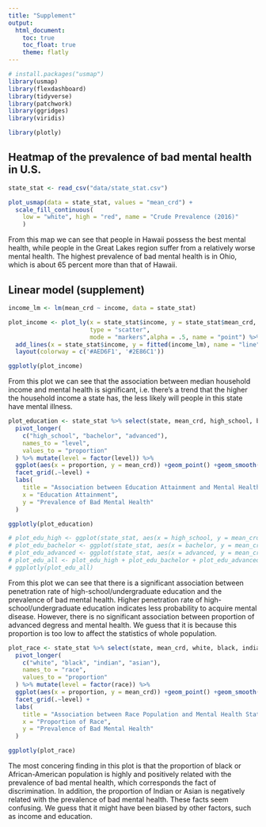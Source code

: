 ```yaml
---
title: "Supplement"
output: 
  html_document:
    toc: true
    toc_float: true
    theme: flatly
---
```

```r

# install.packages("usmap")
library(usmap)
library(flexdashboard)
library(tidyverse)
library(patchwork)
library(ggridges)
library(viridis)

library(plotly)
```

## Heatmap of the prevalence of bad mental health in U.S.

```r
state_stat <- read_csv("data/state_stat.csv")

plot_usmap(data = state_stat, values = "mean_crd") +
  scale_fill_continuous(
    low = "white", high = "red", name = "Crude Prevalence (2016)"
    )
```

From this map we can see that people in Hawaii possess the best mental health, while people in the Great Lakes region suffer from a relatively worse mental health. The highest prevalence of bad mental health is in Ohio, which is about 65 percent more than that of Hawaii. 

## Linear model (supplement)

```r
income_lm <- lm(mean_crd ~ income, data = state_stat)

plot_income <- plot_ly(x = state_stat$income, y = state_stat$mean_crd, 
                       type = "scatter", 
                       mode = "markers",alpha = .5, name = "point") %>% 
  add_lines(x = state_stat$income, y = fitted(income_lm), name = "line") %>%
  layout(colorway = c('#AED6F1', '#2E86C1'))

ggplotly(plot_income)
```

From this plot we can see that the association between median household income and mental health is significant, i.e. there's a trend that the higher the household income a state has, the less likely will people in this state have mental illness.

```r
plot_education <- state_stat %>% select(state, mean_crd, high_school, bachelor, advanced) %>% 
  pivot_longer(
    c("high_school", "bachelor", "advanced"),
    names_to = "level",
    values_to = "proportion"
  ) %>% mutate(level = factor(level)) %>% 
  ggplot(aes(x = proportion, y = mean_crd)) +geom_point() +geom_smooth(method = lm) +
  facet_grid(.~level) +
  labs(
    title = "Association between Education Attainment and Mental Health Status in Each State",
    x = "Education Attainment",
    y = "Prevalence of Bad Mental Health"
  )

ggplotly(plot_education)

# plot_edu_high <- ggplot(state_stat, aes(x = high_school, y = mean_crd)) + geom_point() + geom_smooth(method = lm)
# plot_edu_bachelor <- ggplot(state_stat, aes(x = bachelor, y = mean_crd)) + geom_point() + geom_smooth(method = lm) + labs(y = "")
# plot_edu_advanced <- ggplot(state_stat, aes(x = advanced, y = mean_crd)) + geom_point() + geom_smooth(method = lm) + labs(y = "")
# plot_edu_all <- plot_edu_high + plot_edu_bachelor + plot_edu_advanced
# ggplotly(plot_edu_all)
```

From this plot we can see that there is a significant association between penetration rate of high-school/undergraduate education and the prevalence of bad mental health. Higher penetration rate of high-school/undergraduate education indicates less probability to acquire mental disease. However, there is no significant association between proportion of advanced degress and mental health. We guess that it is because this proportion is too low to affect the statistics of whole population.

```r
plot_race <- state_stat %>% select(state, mean_crd, white, black, indian, asian) %>% 
  pivot_longer(
    c("white", "black", "indian", "asian"),
    names_to = "race",
    values_to = "proportion"
  ) %>% mutate(level = factor(race)) %>% 
  ggplot(aes(x = proportion, y = mean_crd)) +geom_point() +geom_smooth(method = lm) +
  facet_grid(.~level) +
  labs(
    title = "Association between Race Population and Mental Health Status in Each State",
    x = "Proportion of Race",
    y = "Prevalence of Bad Mental Health"
  )

ggplotly(plot_race)

```

The most concering finding in this plot is that the proportion of black or African-American population is highly and positively related with the prevalence of bad mental health, which corresponds the fact of discrimination. In addition, the proportion of Indian or Asian is negatively related with the prevalence of bad mental health. These facts seem confusing. We guess that it might have been biased by other factors, such as income and education.
